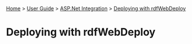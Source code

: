 [[Home]] > [[User Guide]] > [[UserGuide/ASP.Net Integration|ASP.Net Integration]] > [[UserGuide/ASP/Deploying with rdfWebDeploy|Deploying with rdfWebDeploy]]

= Deploying with rdfWebDeploy =